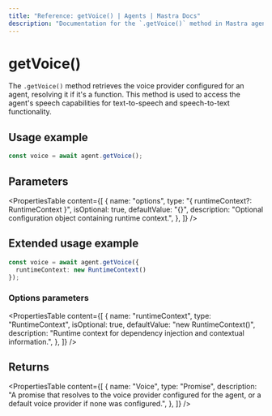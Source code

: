 ```yaml
---
title: "Reference: getVoice() | Agents | Mastra Docs"
description: "Documentation for the `.getVoice()` method in Mastra agents, which retrieves the voice provider for speech capabilities."
---
```


# getVoice()

The `.getVoice()` method retrieves the voice provider configured for an agent, resolving it if it's a function. This method is used to access the agent's speech capabilities for text-to-speech and speech-to-text functionality.

## Usage example

```typescript showLineNumbers copy
const voice = await agent.getVoice();
```

## Parameters

<PropertiesTable
  content={[
    {
      name: "options",
      type: "{ runtimeContext?: RuntimeContext }",
      isOptional: true,
      defaultValue: "{}",
      description: "Optional configuration object containing runtime context.",
    },
  ]}
/>

## Extended usage example

```typescript showLineNumbers copy
const voice = await agent.getVoice({
  runtimeContext: new RuntimeContext()
});
```

### Options parameters

<PropertiesTable
  content={[
    {
      name: "runtimeContext",
      type: "RuntimeContext",
      isOptional: true,
      defaultValue: "new RuntimeContext()",
      description: "Runtime context for dependency injection and contextual information.",
    },
  ]}
/>

## Returns

<PropertiesTable
  content={[
    {
      name: "Voice",
      type: "Promise<MastraVoice>",
      description: "A promise that resolves to the voice provider configured for the agent, or a default voice provider if none was configured.",
    },
  ]}
/>
